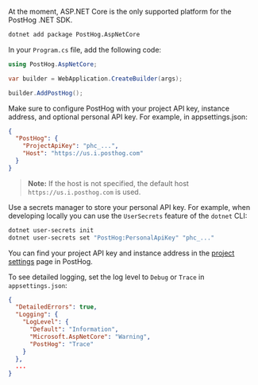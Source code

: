 <DotNetInstall />

At the moment, ASP.NET Core is the only supported platform for the PostHog .NET SDK.

```bash
dotnet add package PostHog.AspNetCore
```

In your `Program.cs` file, add the following code:

```csharp
using PostHog.AspNetCore;

var builder = WebApplication.CreateBuilder(args);

builder.AddPostHog();
```

Make sure to configure PostHog with your project API key, instance address, and optional personal API key. For example, in appsettings.json:

```json
{
  "PostHog": {
    "ProjectApiKey": "phc_...",
    "Host": "https://us.i.posthog.com"
  }
}
```

> **Note:** If the host is not specified, the default host `https://us.i.posthog.com` is used.

Use a secrets manager to store your personal API key. For example, when developing locally you can use the `UserSecrets` feature of the `dotnet` CLI:

```bash
dotnet user-secrets init
dotnet user-secrets set "PostHog:PersonalApiKey" "phc_..."
```

You can find your project API key and instance address in the [project settings](https://app.posthog.com/project/settings) page in PostHog.

To see detailed logging, set the log level to `Debug` or `Trace` in `appsettings.json`:

```json
{
  "DetailedErrors": true,
  "Logging": {
    "LogLevel": {
      "Default": "Information",
      "Microsoft.AspNetCore": "Warning",
      "PostHog": "Trace"
    }
  },
  ...
}
```
